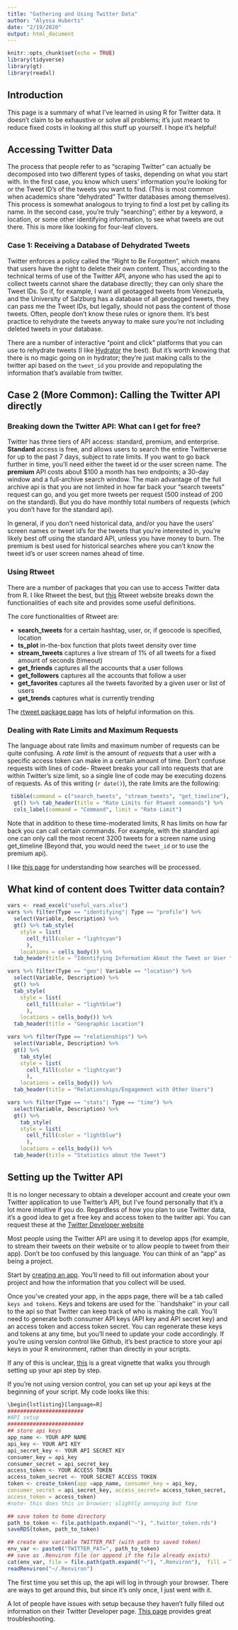 ```yaml
---
title: "Gathering and Using Twitter Data"
author: "Alyssa Huberts"
date: "2/19/2020"
output: html_document
---
```


```r
knitr::opts_chunk$set(echo = TRUE)
library(tidyverse)
library(gt)
library(readxl)
```

## Introduction
This page is a summary of what I’ve learned in using R for Twitter data. It doesn’t claim to be exhaustive or solve all problems; it’s just meant to reduce fixed costs in looking all this stuff up yourself. I hope it’s helpful!



## Accessing Twitter Data
The process that people refer to as "scraping Twitter" can actually be decomposed into two different types of tasks, depending on what you start with. In the first case, you know which users' information you're looking for or the Tweet ID's of the tweets you want to find. (This is most common when academics share "dehydrated" Twitter databases among themselves). This process is somewhat analogous to trying to find a lost pet by calling its name. In the second case, you're truly "searching"; either by a keyword, a location, or some other identifying information, to see what tweets are out there. This is more like looking for four-leaf clovers.

### Case 1: Receiving a Database of Dehydrated Tweets

Twitter enforces a policy called the "Right to Be Forgotten", which means that users have the right to delete their own content. Thus, according to the technical terms of use of the Twitter API, anyone who has used the api to collect tweets cannot share the database directly; they can only share the Tweet IDs. So if, for example, I want all geotagged tweets from Venezuela, and the University of Salzburg has a database of all geotagged tweets, they can pass me the Tweet IDs, but legally, should not pass the content of those tweets.  Often, people don't know these rules or ignore them. It's best practice to rehydrate the tweets anyway to make sure you're not including deleted tweets in your database. 

There are a number of interactive "point and click" platforms that you can use to rehydrate tweets (I like [Hydrator](https://github.com/DocNow/hydrator) the best). But it's worth knowing that there is no magic going on in hydrator; they're just making calls to the twitter api based on the ``tweet_id`` you provide and repopulating the information that's available from twitter. 

## Case 2 (More Common): Calling the Twitter API directly 
### Breaking down the Twitter API: What can I get for free?
Twitter has three tiers of API access: standard, premium, and enterprise. **Standard** access is free, and allows users to search the entire Twitterverse for up to the past 7 days, subject to rate limits. If you want to go back further in time, you'll need either the tweet id or the user screen name. The **premium** API costs about $100 a month has two endpoints; a 30-day window and a full-archive search window. The main advantage of the full archive api is that you are not limited in how far back your "search tweets" request can go, and you get more tweets per request (500 instead of 200 on the standard). But you do have monthly total numbers of requests (which you don't have for the standard api). 

In general, if you don't need historical data, and/or you have the users' screen names or tweet id's for the tweets that you're interested in, you're likely best off using the standard API, unless you have money to burn. The premium is best used for historical searches where you can't know the tweet id's or user screen names ahead of time. 

### Using Rtweet
There are a number of packages that you can use to access Twitter data from R. I like Rtweet the best,  but [this](https://rtweet.info/) Rtweet website breaks down the functionalities of each site and provides some useful definitions. 

The core functionalities of Rtweet are:

 * **search_tweets** for a certain hashtag, user, or, if geocode is specified, location
 * **ts_plot** in-the-box function that plots tweet density over time 
 * **stream_tweets** captures a live stream of 1% of all tweets for a fixed amount of seconds (timeout)
 * **get_friends** captures all the accounts that a user follows
 * **get_followers** captures all the accounts that follow a user
 * **get_favorites** captures all the tweets favorited by a given user or list of users 
 * **get_trends** captures what is currently trending

The [rtweet package page](https://rtweet.info/}{rtweet package) has lots of helpful information on this.

### Dealing with Rate Limits and Maximum Requests

The language about rate limits and maximum number of requests can be quite confusing. A *rate limit* is the amount of *requests* that a user with a specific access token can make in a certain amount of time. Don't confuse requests with lines of code- Rtweet breaks your call into requests that are within Twitter's size limit, so a single line of code may be executing dozens of requests. As of this writing (`r date() `), the rate limits are the following:

```r
 tibble(command = c("search_tweets", "stream_tweets", "get_timeline"), limit = c("900 requests x 100 tweets x request every 15 minutes", "1% of all tweets for designated time_period", "3200 per user per 15 minutes" )) %>% 
  gt() %>% tab_header(title = "Rate Limits for Rtweet commands") %>% 
  cols_label(command = "Command", limit = "Rate Limit")
```

Note that in addition to these time-moderated limits, R has limits on how far back you can call certain commands. For example, with the standard api one can only call the most recent 3200 tweets for a screen name using get_timeline (Beyond that, you would need the ``tweet_id`` or to use the premium api).

I like [this page](https://developer.twitter.com/en/docs/tweets/search/guides/standard-operators) for understanding how searches will be processed. 

## What kind of content does Twitter data contain?
```r
vars <- read_excel("useful_vars.xlsx")
vars %>% filter(Type == "identifying"| Type == "profile") %>%
  select(Variable, Description) %>% 
  gt() %>% tab_style(
    style = list(
      cell_fill(color = "lightcyan")
      ),
    locations = cells_body()) %>%
  tab_header(title = "Identifying Information About the Tweet or User ")

vars %>% filter(Type == "geo"| Variable == "location") %>%
  select(Variable, Description) %>% 
  gt() %>% 
  tab_style(
    style = list(
      cell_fill(color = "lightblue")
      ),
    locations = cells_body()) %>% 
  tab_header(title = "Geographic Location")

vars %>% filter(Type == "relationships") %>%
  select(Variable, Description) %>% 
  gt() %>% 
    tab_style(
    style = list(
      cell_fill(color = "lightcyan")
      ),
    locations = cells_body()) %>% 
  tab_header(title = "Relationships/Engagement with Other Users")

vars %>% filter(Type == "stats"| Type == "time") %>%
  select(Variable, Description) %>% 
  gt() %>% 
    tab_style(
    style = list(
      cell_fill(color = "lightblue")
      ),
    locations = cells_body()) %>% 
  tab_header(title = "Statistics about the Tweet")

```

## Setting up the Twitter API

It is no longer necessary to obtain a developer account and create your own Twitter application to use Twitter’s API, but I've found personally that it's a lot more intuitive if you do.  Regardless of how you plan to use Twitter data, it's a good idea to get a free key and access token to the twitter api. You can request these at the [Twitter Developer website](\href{https://developer.twitter.com/en/account/get-started)

Most people using the Twitter API are using it to develop apps (for example, to stream their tweets on their website or to allow people to tweet from their app). Don't be too confused by this language. You can think of an "app" as being a project. 

Start by [creating an app](https://developer.twitter.com/en/apps/create}). You'll need to fill out information about your project and how the information that you collect will be used. 

Once you've created your app, in the apps page, there will be a tab called ``keys and tokens``. Keys and tokens are used for the ``handshake'' in your call to the api so that Twitter can keep track of who is making the call. You'll need to generate both consumer API keys (API key and API secret key) and an access token and access token secret. You can regenerate these keys and tokens at any time, but you'll need to update your code accordingly. If you're using version control like Github, it's best practice to store your api keys in your R environment, rather than directly in your scripts. 

If any of this is unclear, [this](https://rtweet.info/articles/auth.html) is a great vignette that walks you through setting up your api step by step. 

If you're not using version control, you can set up your api keys at the beginning of your script. My code looks like this:

```r
\begin{lstlisting}[language=R]
########################
#API setup 
########################
## store api keys 
app_name <- YOUR APP NAME
api_key <- YOUR API KEY
api_secret_key <- YOUR API SECRET KEY
consumer_key = api_key
consumer_secret = api_secret_key
access_token <- YOUR ACCESS TOKEN
access_token_secret <- YOUR SECRET ACCESS TOKEN
token <- create_token(app =app_name, consumer_key = api_key,
consumer_secret = api_secret_key, access_secret= access_token_secret,
access_token = access_token)
#note- this does this in browser; slightly annoying but fine

## save token to home directory
path_to_token <- file.path(path.expand("~"), ".twitter_token.rds")
saveRDS(token, path_to_token)

## create env variable TWITTER_PAT (with path to saved token)
env_var <- paste0("TWITTER_PAT=", path_to_token)
## save as .Renviron file (or append if the file already exists)
cat(env_var, file = file.path(path.expand("~"), ".Renviron"),  fill = TRUE, append = TRUE)
readRenviron("~/.Renviron")
```

The first time you set this up, the api will log in through your browser. There are ways to get around this, but since it's only once, I just went with it. 

A lot of people have issues with setup because they haven't fully filled out information on their Twitter Developer page. [This page](https://rtweet.info/articles/FAQ.html) provides great troubleshooting. 


